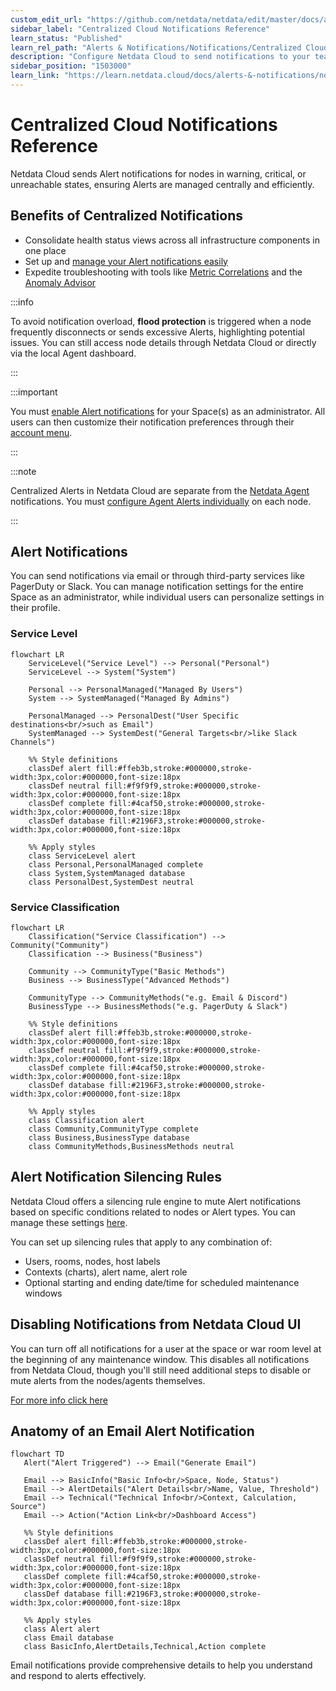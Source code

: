 ```yaml
---
custom_edit_url: "https://github.com/netdata/netdata/edit/master/docs/alerts-and-notifications/notifications/centralized-cloud-notifications/centralized-cloud-notifications-reference.md"
sidebar_label: "Centralized Cloud Notifications Reference"
learn_status: "Published"
learn_rel_path: "Alerts & Notifications/Notifications/Centralized Cloud Notifications"
description: "Configure Netdata Cloud to send notifications to your team whenever any node on your infrastructure triggers an alert threshold."
sidebar_position: "1503000"
learn_link: "https://learn.netdata.cloud/docs/alerts-&-notifications/notifications/centralized-cloud-notifications/centralized-cloud-notifications-reference"
---
```


# Centralized Cloud Notifications Reference

Netdata Cloud sends Alert notifications for nodes in warning, critical, or unreachable states, ensuring Alerts are managed centrally and efficiently.

## Benefits of Centralized Notifications

- Consolidate health status views across all infrastructure components in one place
- Set up and [manage your Alert notifications easily](/docs/alerts-&-notifications/notifications/centralized-cloud-notifications/manage-notification-methods)
- Expedite troubleshooting with tools like [Metric Correlations](/docs/netdata-ai/troubleshooting/metric-correlations) and the [Anomaly Advisor](/docs/dashboards-and-charts/tabs/anomalies)

:::info

To avoid notification overload, **flood protection** is triggered when a node frequently disconnects or sends excessive Alerts, highlighting potential issues. You can still access node details through Netdata Cloud or directly via the local Agent dashboard.

:::

:::important

You must [enable Alert notifications](/docs/alerts-&-notifications/notifications/centralized-cloud-notifications/manage-notification-methods#manage-space-notification-settings) for your Space(s) as an administrator. All users can then customize their notification preferences through their [account menu](/docs/alerts-&-notifications/notifications/centralized-cloud-notifications/manage-notification-methods#manage-user-notification-settings).

:::

:::note

Centralized Alerts in Netdata Cloud are separate from the [Netdata Agent](/docs/alerts-&-notifications/notifications) notifications. You must [configure Agent Alerts individually](/docs/alerts-&-notifications/alert-configuration-reference) on each node.

:::

## Alert Notifications

You can send notifications via email or through third-party services like PagerDuty or Slack. You can manage notification settings for the entire Space as an administrator, while individual users can personalize settings in their profile.

### Service Level

```mermaid
flowchart LR
    ServiceLevel("Service Level") --> Personal("Personal")
    ServiceLevel --> System("System")
    
    Personal --> PersonalManaged("Managed By Users")
    System --> SystemManaged("Managed By Admins")
    
    PersonalManaged --> PersonalDest("User Specific destinations<br/>such as Email")
    SystemManaged --> SystemDest("General Targets<br/>like Slack Channels")
    
    %% Style definitions
    classDef alert fill:#ffeb3b,stroke:#000000,stroke-width:3px,color:#000000,font-size:18px
    classDef neutral fill:#f9f9f9,stroke:#000000,stroke-width:3px,color:#000000,font-size:18px
    classDef complete fill:#4caf50,stroke:#000000,stroke-width:3px,color:#000000,font-size:18px
    classDef database fill:#2196F3,stroke:#000000,stroke-width:3px,color:#000000,font-size:18px

    %% Apply styles
    class ServiceLevel alert
    class Personal,PersonalManaged complete
    class System,SystemManaged database
    class PersonalDest,SystemDest neutral
```

### Service Classification

```mermaid
flowchart LR
    Classification("Service Classification") --> Community("Community")
    Classification --> Business("Business")
    
    Community --> CommunityType("Basic Methods")
    Business --> BusinessType("Advanced Methods")
    
    CommunityType --> CommunityMethods("e.g. Email & Discord")
    BusinessType --> BusinessMethods("e.g. PagerDuty & Slack")
    
    %% Style definitions
    classDef alert fill:#ffeb3b,stroke:#000000,stroke-width:3px,color:#000000,font-size:18px
    classDef neutral fill:#f9f9f9,stroke:#000000,stroke-width:3px,color:#000000,font-size:18px
    classDef complete fill:#4caf50,stroke:#000000,stroke-width:3px,color:#000000,font-size:18px
    classDef database fill:#2196F3,stroke:#000000,stroke-width:3px,color:#000000,font-size:18px

    %% Apply styles
    class Classification alert
    class Community,CommunityType complete
    class Business,BusinessType database
    class CommunityMethods,BusinessMethods neutral
```

## Alert Notification Silencing Rules

Netdata Cloud offers a silencing rule engine to mute Alert notifications based on specific conditions related to nodes or Alert types. You can manage these settings [here](/docs/alerts-&-notifications/notifications/centralized-cloud-notifications/manage-alert-notification-silencing-rules).

You can set up silencing rules that apply to any combination of:

- Users, rooms, nodes, host labels
- Contexts (charts), alert name, alert role
- Optional starting and ending date/time for scheduled maintenance windows

## Disabling Notifications from Netdata Cloud UI

You can turn off all notifications for a user at the space or war room level at the beginning of any maintenance window. This disables all notifications from Netdata Cloud, though you'll still need additional steps to disable or mute alerts from the nodes/agents themselves.

[For more info click here](https://learn.netdata.cloud/docs/alerts-&-notifications/alert-configuration-reference#disable-or-silence-alerts)

## Anatomy of an Email Alert Notification

```mermaid
flowchart TD
   Alert("Alert Triggered") --> Email("Generate Email")
   
   Email --> BasicInfo("Basic Info<br/>Space, Node, Status")
   Email --> AlertDetails("Alert Details<br/>Name, Value, Threshold")
   Email --> Technical("Technical Info<br/>Context, Calculation, Source")
   Email --> Action("Action Link<br/>Dashboard Access")
   
   %% Style definitions
   classDef alert fill:#ffeb3b,stroke:#000000,stroke-width:3px,color:#000000,font-size:18px
   classDef neutral fill:#f9f9f9,stroke:#000000,stroke-width:3px,color:#000000,font-size:18px
   classDef complete fill:#4caf50,stroke:#000000,stroke-width:3px,color:#000000,font-size:18px
   classDef database fill:#2196F3,stroke:#000000,stroke-width:3px,color:#000000,font-size:18px

   %% Apply styles
   class Alert alert
   class Email database
   class BasicInfo,AlertDetails,Technical,Action complete
```

Email notifications provide comprehensive details to help you understand and respond to alerts effectively.

